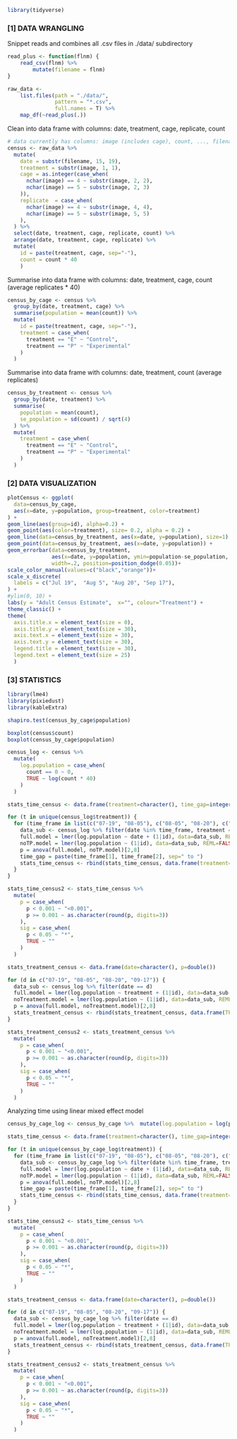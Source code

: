 
```{r}
library(tidyverse)
```


### [1] DATA WRANGLING ###

Snippet reads and combines all .csv files in ./data/ subdirectory
```{r}
read_plus <- function(flnm) {
    read_csv(flnm) %>% 
        mutate(filename = flnm)
}

raw_data <-
    list.files(path = "./data/",
               pattern = "*.csv", 
               full.names = T) %>% 
    map_df(~read_plus(.))
```

Clean into data frame with columns: date, treatment, cage, replicate, count
```{r}
# data currently has columns: image (includes cage), count, ..., filename (includes date)
census <- raw_data %>% 
  mutate(
    date = substr(filename, 15, 19),
    treatment = substr(image, 1, 1),
    cage = as.integer(case_when(
      nchar(image) == 4 ~ substr(image, 2, 2),
      nchar(image) == 5 ~ substr(image, 2, 3)
    )),
    replicate  = case_when(
      nchar(image) == 4 ~ substr(image, 4, 4),
      nchar(image) == 5 ~ substr(image, 5, 5)
    ),
  ) %>% 
  select(date, treatment, cage, replicate, count) %>% 
  arrange(date, treatment, cage, replicate) %>% 
  mutate(
    id = paste(treatment, cage, sep="-"),
    count = count * 40
    )
```

Summarise into data frame with columns: date, treatment, cage, count (average replicates * 40)
```{r}
census_by_cage <- census %>% 
  group_by(date, treatment, cage) %>% 
  summarise(population = mean(count)) %>% 
  mutate(
    id = paste(treatment, cage, sep="-"),
    treatment = case_when(
      treatment == "E" ~ "Control",
      treatment == "P" ~ "Experimental"
    )
  )
```

Summarise into data frame with columns: date, treatment, count (average replicates)
```{r}
census_by_treatment <- census %>% 
  group_by(date, treatment) %>% 
  summarise(
    population = mean(count),
    se_population = sd(count) / sqrt(4)
  ) %>% 
  mutate(
    treatment = case_when(
      treatment == "E" ~ "Control",
      treatment == "P" ~ "Experimental"
    )
  )
```



### [2] DATA VISUALIZATION ###

```{r}
plotCensus <- ggplot(
  data=census_by_cage,
  aes(x=date, y=population, group=treatment, color=treatment)
) + 
geom_line(aes(group=id), alpha=0.2) +
geom_point(aes(color=treatment), size= 0.2, alpha = 0.2) + 
geom_line(data=census_by_treatment, aes(x=date, y=population), size=1) +
geom_point(data=census_by_treatment, aes(x=date, y=population)) + 
geom_errorbar(data=census_by_treatment,
              aes(x=date, y=population, ymin=population-se_population, ymax=population+se_population),
              width=.2, position=position_dodge(0.05))+
scale_color_manual(values=c("black","orange"))+
scale_x_discrete(
  labels = c("Jul 19",  "Aug 5", "Aug 20", "Sep 17"),
) +
#ylim(0, 10) +
labs(y = "Adult Census Estimate",  x="", colour="Treatment") +
theme_classic() +
theme(
  axis.title.x = element_text(size = 0),
  axis.title.y = element_text(size = 30),
  axis.text.x = element_text(size = 30),
  axis.text.y = element_text(size = 30),
  legend.title = element_text(size = 30),
  legend.text = element_text(size = 25)
  )  
```



### [3] STATISTICS ###

```{r}
library(lme4)
library(pixiedust)
library(kableExtra)
```

```{r}
shapiro.test(census_by_cage$population)

boxplot(census$count)
boxplot(census_by_cage$population)
```

```{r}
census_log <- census %>%
  mutate(
    log.population = case_when(
      count == 0 ~ 0,
      TRUE ~ log(count * 40)
    )
  )
```

```{r}
stats_time_census <- data.frame(treatment=character(), time_gap=integer(), p=double())

for (t in unique(census_log$treatment)) {
  for (time_frame in list(c("07-19", "08-05"), c("08-05", "08-20"), c("08-20", "09-17"))) {
    data_sub <- census_log %>% filter(date %in% time_frame, treatment == t)
    full.model = lmer(log.population ~ date + (1|id), data=data_sub, REML=FALSE)
    noTP.model = lmer(log.population ~ (1|id), data=data_sub, REML=FALSE)
    p = anova(full.model, noTP.model)[2,8]
    time_gap = paste(time_frame[1], time_frame[2], sep=" to ")
    stats_time_census <- rbind(stats_time_census, data.frame(treatment=c(t), time_gap=c(time_gap), p=c(p)))
  }
}

stats_time_census2 <- stats_time_census %>%
  mutate(
    p = case_when(
      p < 0.001 ~ "<0.001",
      p >= 0.001 ~ as.character(round(p, digits=3))
    ),
    sig = case_when(
      p < 0.05 ~ "*",
      TRUE ~ ""
    )
  )
```

```{r}
stats_treatment_census <- data.frame(date=character(), p=double())

for (d in c("07-19", "08-05", "08-20", "09-17")) {
  data_sub <- census_log %>% filter(date == d)
  full.model = lmer(log.population ~ treatment + (1|id), data=data_sub, REML=FALSE)
  noTreatment.model = lmer(log.population ~ (1|id), data=data_sub, REML=FALSE)
  p = anova(full.model, noTreatment.model)[2,8]
  stats_treatment_census <- rbind(stats_treatment_census, data.frame(TP=c(d), p=c(p)))
}

stats_treatment_census2 <- stats_treatment_census %>%
  mutate(
    p = case_when(
      p < 0.001 ~ "<0.001",
      p >= 0.001 ~ as.character(round(p, digits=3))
    ),
    sig = case_when(
      p < 0.05 ~ "*",
      TRUE ~ ""
    )
  )

```

















Analyzing time using linear mixed effect model
```{r}
census_by_cage_log <- census_by_cage %>%  mutate(log.population = log(population))

stats_time_census <- data.frame(treatment=character(), time_gap=integer(), p=double())

for (t in unique(census_by_cage_log$treatment)) {
  for (time_frame in list(c("07-19", "08-05"), c("08-05", "08-20"), c("08-20", "09-17"))) {
    data_sub <- census_by_cage_log %>% filter(date %in% time_frame, treatment == t)
    full.model = lmer(log.population ~ date + (1|id), data=data_sub, REML=FALSE)
    noTP.model = lmer(log.population ~ (1|id), data=data_sub, REML=FALSE)
    p = anova(full.model, noTP.model)[2,8]
    time_gap = paste(time_frame[1], time_frame[2], sep=" to ")
    stats_time_census <- rbind(stats_time_census, data.frame(treatment=c(t), time_gap=c(time_gap), p=c(p)))
  }
}

stats_time_census2 <- stats_time_census %>%
  mutate(
    p = case_when(
      p < 0.001 ~ "<0.001",
      p >= 0.001 ~ as.character(round(p, digits=3))
    ),
    sig = case_when(
      p < 0.05 ~ "*",
      TRUE ~ ""
    )
  )
```

```{r}
stats_treatment_census <- data.frame(date=character(), p=double())

for (d in c("07-19", "08-05", "08-20", "09-17")) {
  data_sub <- census_by_cage_log %>% filter(date == d)
  full.model = lmer(log.population ~ treatment + (1|id), data=data_sub, REML=FALSE)
  noTreatment.model = lmer(log.population ~ (1|id), data=data_sub, REML=FALSE)
  p = anova(full.model, noTreatment.model)[2,8]
  stats_treatment_census <- rbind(stats_treatment_census, data.frame(TP=c(tp), p=c(p)))
}

stats_treatment_census2 <- stats_treatment_census %>%
  mutate(
    p = case_when(
      p < 0.001 ~ "<0.001",
      p >= 0.001 ~ as.character(round(p, digits=3))
    ),
    sig = case_when(
      p < 0.05 ~ "*",
      TRUE ~ ""
    )
  )

```







